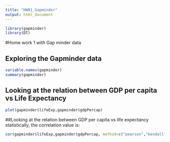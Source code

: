 ```yaml
---
title: "HW01_Gapminder"
output: html_document
---
```


```r
library(gapminder)
library(DT)
```
#Home work 1 with Gap minder data

## Exploring the Gapminder data
```r
variable.names(gapminder)
summary(gapminder)
```

## Looking at the relation between GDP per capita vs Life Expectancy
```r
plot(gapminder$lifeExp,gapminder$gdpPercap)
```

##Looking at the relation between GDP per capita vs life expectancy statistically, the correlation value is:
```r
cor(gapminder$lifeExp,gapminder$gdpPercap, method=c("pearson","kendall","spearman"))
```


